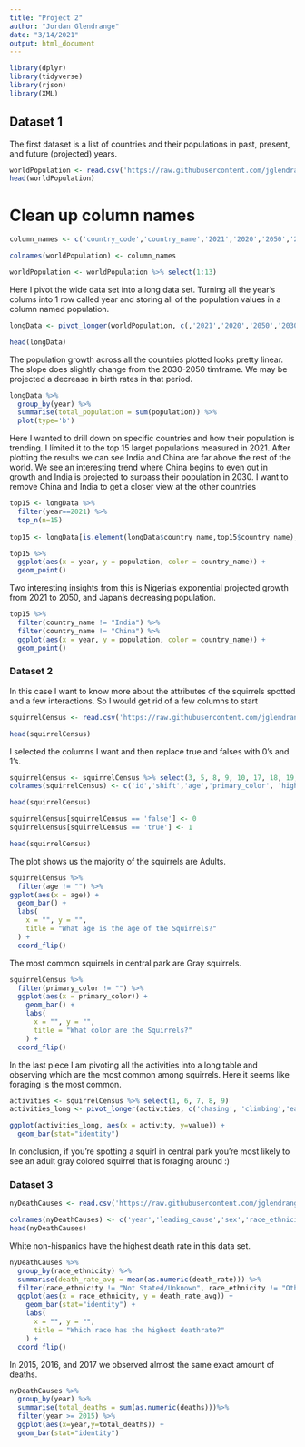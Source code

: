 ```yaml
---
title: "Project 2"
author: "Jordan Glendrange"
date: "3/14/2021"
output: html_document
---
```


```r
library(dplyr)
library(tidyverse)
library(rjson)
library(XML)
```

## Dataset 1

The first dataset is a list of countries and their populations in past, present, and future (projected) years. 

```r
worldPopulation <- read.csv('https://raw.githubusercontent.com/jglendrange/DATA607/main/worldPopulationData.csv')
head(worldPopulation)
```
# Clean up column names

```r
column_names <- c('country_code','country_name','2021','2020','2050','2030','2019', '2015','2010','2000','1990','1980','1970','area','density','growth_rate','world_percentage','rank')

colnames(worldPopulation) <- column_names 

worldPopulation <- worldPopulation %>% select(1:13)
```
Here I pivot the wide data set into a long data set. Turning all the year's colums into 1 row called year and storing all of the population values in a column named population. 

```r
longData <- pivot_longer(worldPopulation, c(,'2021','2020','2050','2030','2019', '2015','2010','2000','1990','1980','1970'), names_to = 'year', values_to ='population')

head(longData)
```
The population growth across all the countries plotted looks pretty linear. The slope does slightly change from the 2030-2050 timframe. We may be projected a decrease in birth rates in that period.

```r
longData %>%
  group_by(year) %>%
  summarise(total_population = sum(population)) %>%
  plot(type='b')
```
Here I wanted to drill down on specific countries and how their population is trending. I limited it to the top 15 larget populations measured in 2021. After plotting the results we can see India and China are far above the rest of the world. We see an interesting trend where China begins to even out in growth and India is projected to surpass their population in 2030. I want to remove China and India to get a closer view at the other countries

```r
top15 <- longData %>%
  filter(year==2021) %>%
  top_n(n=15)
  
top15 <- longData[is.element(longData$country_name,top15$country_name),] 

top15 %>%
  ggplot(aes(x = year, y = population, color = country_name)) +
  geom_point()
```

Two interesting insights from this is Nigeria's exponential projected growth from 2021 to 2050, and Japan's decreasing population.

```r
top15 %>%
  filter(country_name != "India") %>%
  filter(country_name != "China") %>%
  ggplot(aes(x = year, y = population, color = country_name)) +
  geom_point()
```

### Dataset 2

In this case I want to know more about the attributes of the squirrels spotted and a few interactions. So I would get rid of a few columns to start

```r
squirrelCensus <- read.csv('https://raw.githubusercontent.com/jglendrange/DATA607/main/2018_Central_Park_Squirrel_Census_-_Squirrel_Data.csv')

head(squirrelCensus)
```

I selected the columns I want and then replace true and falses with 0's and 1's.

```r
squirrelCensus <- squirrelCensus %>% select(3, 5, 8, 9, 10, 17, 18, 19, 20)
colnames(squirrelCensus) <- c('id','shift','age','primary_color', 'highlight_color', 'chasing', 'climbing','eating', 'foraging')

head(squirrelCensus)

squirrelCensus[squirrelCensus == 'false'] <- 0
squirrelCensus[squirrelCensus == 'true'] <- 1

head(squirrelCensus)
```
The plot shows us the majority of the squirrels are Adults.

```r
squirrelCensus %>%
  filter(age != "") %>%
ggplot(aes(x = age)) +
  geom_bar() +
  labs(
    x = "", y = "",
    title = "What age is the age of the Squirrels?"
  ) +
  coord_flip() 
```
The most common squirrels in central park are Gray squirrels.

```r
squirrelCensus %>%
  filter(primary_color != "") %>%
  ggplot(aes(x = primary_color)) +
    geom_bar() +
    labs(
      x = "", y = "",
      title = "What color are the Squirrels?"
    ) +
  coord_flip() 
```
In the last piece I am pivoting all the activities into a long table and observing which are the most common among squirrels. Here it seems like foraging is the most common. 

```r
activities <- squirrelCensus %>% select(1, 6, 7, 8, 9)
activities_long <- pivot_longer(activities, c('chasing', 'climbing','eating','foraging'), names_to='activity')

ggplot(activities_long, aes(x = activity, y=value)) +
  geom_bar(stat="identity")
```

In conclusion, if you're spotting a squirl in central park you're most likely to see an adult gray colored squirrel that is foraging around :)

### Dataset 3

```r
nyDeathCauses <- read.csv('https://raw.githubusercontent.com/jglendrange/DATA607/main/New_York_City_Leading_Causes_of_Death.csv')

colnames(nyDeathCauses) <- c('year','leading_cause','sex','race_ethnicity','deaths','death_rate','age_adjusted_death_rate')
head(nyDeathCauses)

```
White non-hispanics have the highest death rate in this data set.

```r
nyDeathCauses %>%
  group_by(race_ethnicity) %>%
  summarise(death_rate_avg = mean(as.numeric(death_rate))) %>%
  filter(race_ethnicity != "Not Stated/Unknown", race_ethnicity != "Other Race/ Ethnicity") %>%
  ggplot(aes(x = race_ethnicity, y = death_rate_avg)) +
    geom_bar(stat="identity") +
    labs(
      x = "", y = "",
      title = "Which race has the highest deathrate?"
    ) +
  coord_flip() 
```

In 2015, 2016, and 2017 we observed almost the same exact amount of deaths.

```r
nyDeathCauses %>%
  group_by(year) %>%
  summarise(total_deaths = sum(as.numeric(deaths)))%>%
  filter(year >= 2015) %>%
  ggplot(aes(x=year,y=total_deaths)) +
  geom_bar(stat="identity")
  
```